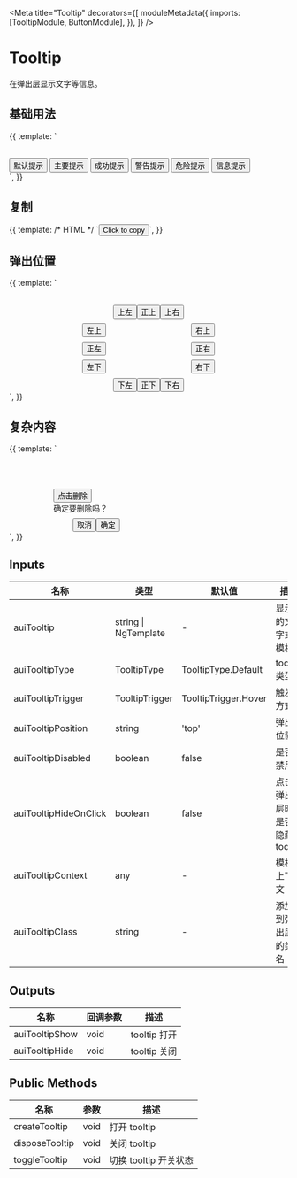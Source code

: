 

<Meta
  title="Tooltip"
  decorators={[
    moduleMetadata({
      imports: [TooltipModule, ButtonModule],
    }),
  ]}
/>

# Tooltip

在弹出层显示文字等信息。

## 基础用法

<Canvas>
  <Story
    name="Basic"
    height="80px"
  >
    {{
      template: `
        <div style="padding-top: 32px">
          <button
            aui-button="text"
            auiTooltip="默认提示"
          >
            默认提示
          </button>
          <button
            aui-button="text"
            auiTooltip="主要提示"
            auiTooltipType="primary"
          >
            主要提示
          </button>
          <button
            aui-button="text"
            auiTooltip="成功提示"
            auiTooltipType="success"
          >
            成功提示
          </button>
          <button
            aui-button="text"
            auiTooltip="警告提示"
            auiTooltipType="warning"
          >
            警告提示
          </button>
          <button
            aui-button="text"
            auiTooltip="错误提示"
            auiTooltipType="error"
          >
            危险提示
          </button>
          <button
            aui-button="text"
            auiTooltip="信息提示"
            auiTooltipType="info"
          >
            信息提示
          </button>
        </div>
      `,
    }}
  </Story>
</Canvas>

## 复制

<Canvas>
  <Story
    name="Copy"
    height="100px"
  >
    {{
      template: /* HTML */ `<button
        aui-button="primary"
        auiTooltipCopy="Content"
        auiTooltipCopyTip="Tips"
      >
        Click to copy
      </button>`,
    }}
  </Story>
</Canvas>

## 弹出位置

<Canvas>
  <Story
    name="Position"
    height="240px"
  >
    {{
      template: `
        <div class="container">
          <div class="center">
            <button
              aui-button="text"
              auiTooltip="top start"
              auiTooltipPosition="top start"
            >
              上左
            </button>
            <button
              aui-button="text"
              auiTooltip="top"
              auiTooltipPosition="top"
            >
              正上
            </button>
            <button
              aui-button="text"
              auiTooltip="top end"
              auiTooltipPosition="top end"
            >
              上右
            </button>
          </div>
          <div class="side">
            <button
              aui-button="text"
              auiTooltip="start top"
              auiTooltipPosition="start top"
            >
              左上
            </button>
            <button
              aui-button="text"
              auiTooltip="end top"
              auiTooltipPosition="end top"
            >
              右上
            </button>
          </div>
          <div class="side">
            <button
              aui-button="text"
              auiTooltip="start"
              auiTooltipPosition="start"
            >
              正左
            </button>
            <button
              aui-button="text"
              auiTooltip="end"
              auiTooltipPosition="end"
            >
              正右
            </button>
          </div>
          <div class="side">
            <button
              aui-button="text"
              auiTooltip="start bottom"
              auiTooltipPosition="start bottom"
            >
              左下
            </button>
            <button
              aui-button="text"
              auiTooltip="end bottom"
              auiTooltipPosition="end bottom"
            >
              右下
            </button>
          </div>
          <div class="center">
            <button
              aui-button="text"
              auiTooltip="bottom start"
              auiTooltipPosition="bottom start"
            >
              下左
            </button>
            <button
              aui-button="text"
              auiTooltip="bottom"
              auiTooltipPosition="bottom"
            >
              正下
            </button>
            <button
              aui-button="text"
              auiTooltip="bottom end"
              auiTooltipPosition="bottom end"
            >
              下右
            </button>
          </div>
        </div>
        <style>
          .container {
            margin: auto;
            padding-top: 32px;
            width: fit-content;
          }
          .side {
            display: flex;
            justify-content: space-between;
            width: 240px;
          }
          .center {
            display: flex;
            justify-content: center;
          }
          .container div + div {
            margin-top: 8px;
          }
        </style>
      `,
    }}
  </Story>
</Canvas>

## 复杂内容

<Canvas>
  <Story
    name="Complex Content"
    height="120px"
  >
    {{
      template: `
        <div style="padding: 64px 0 0 80px;">
          <button
            aui-button="primary"
            #tooltip="auiTooltip"
            [auiTooltip]="template"
            auiTooltipTrigger="click"
            auiTooltipType="info"
            auiTooltipPosition="top end"
          >
            点击删除
          </button>
          <ng-template #template>
            <div class="popper">
              确定要删除吗？
              <div class="footer">
                <button
                  aui-button="text"
                  size="mini"
                  (click)="tooltip.disposeTooltip()"
                >
                  取消
                </button>
                <button
                  aui-button="text"
                  size="mini"
                  (click)="tooltip.disposeTooltip()"
                >
                  确定
                </button>
              </div>
            </div>
          </ng-template>
        </div>
        <style>
          .popper {
            width: 120px;
          }
          .footer {
            margin-top: 8px;
            display: flex;
            justify-content: flex-end;
          }
        </style>
      `,
    }}
  </Story>
</Canvas>

## Inputs

| 名称                  | 类型                 | 默认值               | 描述                         |
| --------------------- | -------------------- | -------------------- | ---------------------------- |
| auiTooltip            | string \| NgTemplate | -                    | 显示的文字或模板             |
| auiTooltipType        | TooltipType          | TooltipType.Default  | tooltip 类型                 |
| auiTooltipTrigger     | TooltipTrigger       | TooltipTrigger.Hover | 触发方式                     |
| auiTooltipPosition    | string               | 'top'                | 弹出位置                     |
| auiTooltipDisabled    | boolean              | false                | 是否禁用                     |
| auiTooltipHideOnClick | boolean              | false                | 点击弹出层时是否隐藏 tooltip |
| auiTooltipContext     | any                  | -                    | 模板上下文                   |
| auiTooltipClass       | string               | -                    | 添加到弹出层的类名           |

## Outputs

| 名称           | 回调参数 | 描述         |
| -------------- | -------- | ------------ |
| auiTooltipShow | void     | tooltip 打开 |
| auiTooltipHide | void     | tooltip 关闭 |

## Public Methods

| 名称           | 参数 | 描述                  |
| -------------- | ---- | --------------------- |
| createTooltip  | void | 打开 tooltip          |
| disposeTooltip | void | 关闭 tooltip          |
| toggleTooltip  | void | 切换 tooltip 开关状态 |
